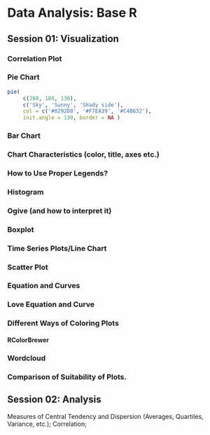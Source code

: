 # Data Analysis: Base R {#rbase}

## Session 01: Visualization

### Correlation Plot

### Pie Chart

```r
pie(
     c(280, 180, 130),
     c('Sky', 'Sunny', 'Shady side'),
     col = c('#0292D8', '#F7EA39', '#C4B632'),
     init.angle = 130, border = NA )
```

### Bar Chart

### Chart Characteristics (color, title, axes etc.)

### How to Use Proper Legends?

### Histogram

### Ogive (and how to interpret it)

### Boxplot

### Time Series Plots/Line Chart

### Scatter Plot

### Equation and Curves

### Love Equation and Curve

### Different Ways of Coloring Plots

#### RColorBrewer

### Wordcloud

### Comparison of Suitability of Plots.

## Session 02: Analysis
 Measures of Central Tendency and Dispersion (Averages, Quartiles, Variance, etc.); Correlation;  

  
